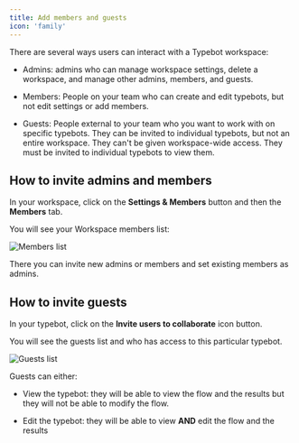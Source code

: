 ```yaml
---
title: Add members and guests
icon: 'family'
---
```


There are several ways users can interact with a Typebot workspace:

- Admins: admins who can manage workspace settings, delete a workspace, and manage other admins, members, and guests.

- Members: People on your team who can create and edit typebots, but not edit settings or add members.

- Guests: People external to your team who you want to work with on specific typebots. They can be invited to individual typebots, but not an entire workspace. They can't be given workspace-wide access. They must be invited to individual typebots to view them.

## How to invite admins and members

In your workspace, click on the **Settings & Members** button and then the **Members** tab.

You will see your Workspace members list:

<Frame>
  <img src="/images/workspace/members.png" alt="Members list" />
</Frame>

There you can invite new admins or members and set existing members as admins.

## How to invite guests

In your typebot, click on the **Invite users to collaborate** icon button.

You will see the guests list and who has access to this particular typebot.

<Frame>
  <img src="/images/workspace/guests.png" alt="Guests list" />
</Frame>

Guests can either:

- View the typebot: they will be able to view the flow and the results but they will not be able to modify the flow.

- Edit the typebot: they will be able to view **AND** edit the flow and the results
